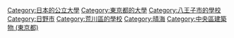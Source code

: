 [[Category:日本的公立大學|Category:日本的公立大學]]
[[Category:東京都的大學|Category:東京都的大學]]
[[Category:八王子市的學校|Category:八王子市的學校]]
[[Category:日野市|Category:日野市]]
[[Category:荒川區的學校|Category:荒川區的學校]]
[[Category:晴海|Category:晴海]]
[[Category:中央區建築物_(東京都)|Category:中央區建築物 (東京都)]]